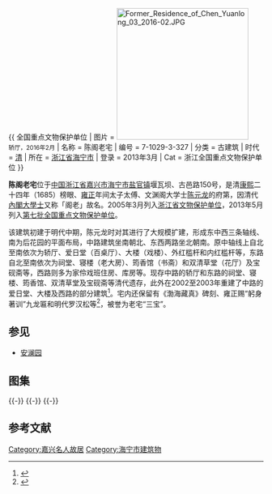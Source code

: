 {{ 全国重点文物保护单位
| 图片 = [[File:Former_Residence_of_Chen_Yuanlong_03_2016-02.JPG|260px]]<br><small>轿厅，2016年2月</small>
| 名称 = 陈阁老宅
| 编号 = 7-1029-3-327
| 分类 = 古建筑
| 时代 = [[清代|清]]
| 所在 = [[浙江省|浙江省]][[海宁市|海宁市]]
| 登录 = 2013年3月
| Cat = 浙江全国重点文物保护单位
}}

'''陈阁老宅'''位于[[中国|中国]][[浙江省|浙江省]][[嘉兴市|嘉兴市]][[海宁市|海宁市]][[盐官镇_(海宁市)|盐官镇]]堰瓦坝、古邑路150号，是清[[康熙|康熙]]二十四年（1685）榜眼、[[雍正|雍正]]年间太子太傅、文渊阁大学士[[陈元龙|陈元龙]]的府第，因清代[[內閣大學士|內閣大學士]]又称「阁老」故名。2005年3月列入[[浙江省文物保护单位|浙江省文物保护单位]]，2013年5月列入[[第七批全国重点文物保护单位|第七批全国重点文物保护单位]]。

该建筑初建于明代中期，陈元龙时对其进行了大规模扩建，形成东中西三条轴线、南为后花园的平面布局，中路建筑坐南朝北、东西两路坐北朝南。原中轴线上自北至南依次为轿厅、爱日堂（百桌厅）、大楼（戏楼）、外红槛杆和内红槛杆等，东路自北至南依次为祠堂、寝楼（老大房）、筠香馆（书斋）和双清草堂（花厅）及宝砚斋等，西路则多为家伶戏班住房、库房等。现存中路的轿厅和东路的祠堂、寝楼、筠香馆、双清草堂及宝砚斋等清代遗存，此外在2002至2003年重建了中路的爱日堂、大楼及西路的部分建筑<ref>{{cite web |url=http://hnrb.zjol.com.cn/hnrb/html/2012-08/04/content_195885.htm |language= |title=《陈阁老宅》 |publisher=海宁日报 |date= |accessdate=2016-03-08 |archive-date=2016-03-08 |archive-url=https://web.archive.org/web/20160308104211/http://hnrb.zjol.com.cn/hnrb/html/2012-08/04/content_195885.htm |dead-url=no }}</ref>。宅内还保留有《渤海藏真》碑刻、雍正赐“躬身著训”九龙匾和明代罗汉松等<ref>{{cite web |url=http://www.zjww.gov.cn/unit/2006-02-23/53543868.shtml |language= |title=《陈阁老宅》 |publisher=浙江省文物局 |date= |accessdate=2016-03-08 |archive-url=https://web.archive.org/web/20160308154537/http://www.zjww.gov.cn/unit/2006-02-23/53543868.shtml |archive-date=2016-03-08 |dead-url=yes }}</ref>，被誉为老宅“三宝”。

==参见==
*[[安澜园|安澜园]]
==图集==
{{multiple image
| align  = left
| width = 240
| image1 = Former Residence of Chen Yuanlong 16 2016-02.JPG
| caption1 = 爱日堂北面
| image2 = Former Residence of Chen Yuanlong 17 2016-02.JPG
| caption2 = 爱日堂室内
| image3 = Former Residence of Chen Yuanlong 22 2016-02.JPG
| caption3 = 爱日堂梁架
}}
{{-}}
{{multiple image
| align  = left
| width = 240
| image1 = Former Residence of Chen Yuanlong 29 2016-02.JPG
| caption1 = 大楼西北侧庭院铺地遗址
| image2 = Former Residence of Chen Yuanlong 34 2016-02.JPG
| caption2 = 祠堂南面
| image3 = Former Residence of Chen Yuanlong 38 2016-02.JPG
| caption3 = 寝楼北面
}}
{{-}}
{{multiple image
| align  = left
| width = 240
| image1 = Former Residence of Chen Yuanlong 45 2016-02.JPG
| caption1 = 双清草堂及宝砚斋南面及罗汉松（左侧一间为宝砚斋，右侧三间为双清草堂）
| image2 = Former Residence of Chen Yuanlong 50 2016-02.JPG
| caption2 = 双清草堂室内
| image3 = Former Residence of Chen Yuanlong 54 2016-02.JPG
| caption3 = 双清草堂梁架
}}
{{-}}
==参考文献==
{{reflist|2}}
{{DEFAULTSORT:C陈}}
{{commons|Category:Former Residence of Chen Yuanlong}}
{{浙江全国重点文物保护单位}}

[[Category:嘉兴名人故居|Category:嘉兴名人故居]]
[[Category:海宁市建筑物|Category:海宁市建筑物]]